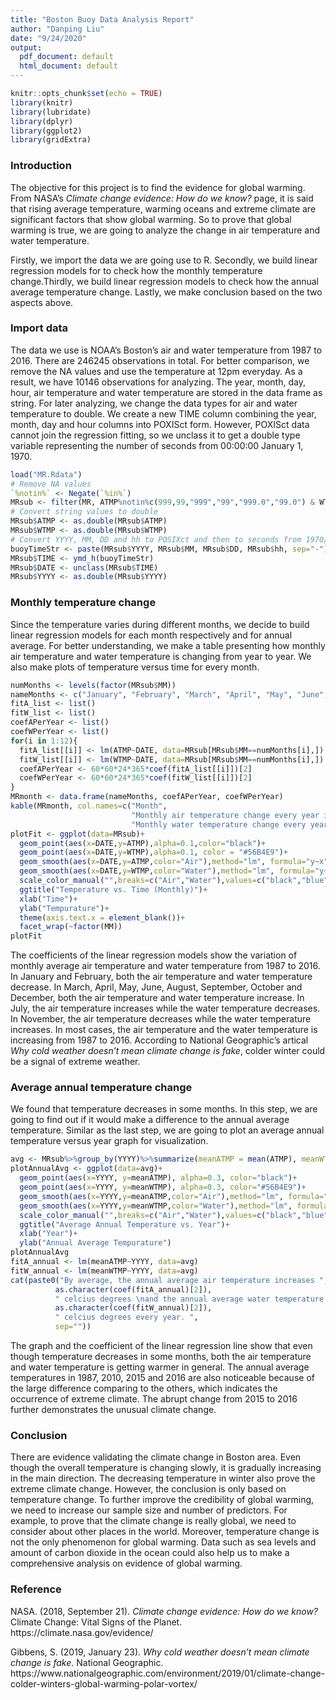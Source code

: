```yaml
---
title: "Boston Buoy Data Analysis Report"
author: "Danping Liu"
date: "9/24/2020"
output:
  pdf_document: default
  html_document: default
---
```


```r
knitr::opts_chunk$set(echo = TRUE)
library(knitr)
library(lubridate)
library(dplyr)
library(ggplot2)
library(gridExtra)
```
### Introduction 
The objective for this project is to find the evidence for global warming. From NASA's *Climate change evidence: How do we know?* page, it is said that rising average temperature, warming oceans and extreme climate are significant factors that show global warming. So to prove that global warming is true, we are going to analyze the change in air temperature and water temperature. 

Firstly, we import the data we are going use to R. Secondly, we build linear regression models for to check how the monthly temperature change.Thirdly, we build linear regression models to check how the annual average temperature change. Lastly, we make conclusion based on the two aspects above. 

### Import data
The data we use is NOAA's Boston's air and water temperature from 1987 to 2016. There are 246245 observations in total. For better comparison, we remove the NA values and use the temperature at 12pm everyday. As a result, we have 10146 observations for analyzing. The year, month, day, hour, air temperature and water temperature are stored in the data frame as string. For later analyzing, we change the data types for air and water temperature to double. We create a new TIME column combining the year, month, day and hour columns into POXISct form. However, POXISct data cannot join the regression fitting, so we unclass it to get a double type variable representing the number of seconds from 00:00:00 January 1, 1970. 
```r
load("MR.Rdata")
# Remove NA values
`%notin%` <- Negate(`%in%`)
MRsub <- filter(MR, ATMP%notin%c(999,99,"999","99","999.0","99.0") & WTMP%notin%c(999,99,"999","99","999.0","99.0") & hh=="12")
# Convert string values to double
MRsub$ATMP <- as.double(MRsub$ATMP)
MRsub$WTMP <- as.double(MRsub$WTMP)
# Convert YYYY, MM, DD and hh to POSIXct and then to seconds from 1970/1/1
buoyTimeStr <- paste(MRsub$YYYY, MRsub$MM, MRsub$DD, MRsub$hh, sep="-")
MRsub$TIME <- ymd_h(buoyTimeStr)
MRsub$DATE <- unclass(MRsub$TIME)
MRsub$YYYY <- as.double(MRsub$YYYY)
```

### Monthly temperature change
Since the temperature varies during different months, we decide to build linear regression models for each month respectively and for annual average. For better understanding, we make a table presenting how monthly air temperature and water temperature is changing from year to year. We also make plots of temperature versus time for every month. 
```r
numMonths <- levels(factor(MRsub$MM))
nameMonths <- c("January", "February", "March", "April", "May", "June", "July", "August", "September", "October", "November", "December")
fitA_list <- list()
fitW_list <- list()
coefAPerYear <- list()
coefWPerYear <- list()
for(i in 1:12){
  fitA_list[[i]] <- lm(ATMP~DATE, data=MRsub[MRsub$MM==numMonths[i],])
  fitW_list[[i]] <- lm(WTMP~DATE, data=MRsub[MRsub$MM==numMonths[i],])
  coefAPerYear <- 60*60*24*365*coef(fitA_list[[i]])[2]
  coefWPerYear <- 60*60*24*365*coef(fitW_list[[i]])[2]
}
MRmonth <- data.frame(nameMonths, coefAPerYear, coefWPerYear)
kable(MRmonth, col.names=c("Month", 
                           "Monthly air temperature change every year in celcius degrees", 
                           "Monthly water temperature change every year in celcius degrees"))
plotFit <- ggplot(data=MRsub)+
  geom_point(aes(x=DATE,y=ATMP),alpha=0.1,color="black")+
  geom_point(aes(x=DATE,y=WTMP),alpha=0.1, color = "#56B4E9")+
  geom_smooth(aes(x=DATE,y=ATMP,color="Air"),method="lm", formula="y~x")+
  geom_smooth(aes(x=DATE,y=WTMP,color="Water"),method="lm", formula="y~x")+
  scale_color_manual("",breaks=c("Air","Water"),values=c("black","blue"))+
  ggtitle("Temperature vs. Time (Monthly)")+
  xlab("Time")+
  ylab("Tempurature")+
  theme(axis.text.x = element_blank())+
  facet_wrap(~factor(MM))
plotFit
```

The coefficients of the linear regression models show the variation of monthly average air temperature and water temperature from 1987 to 2016. 
In January and February, both the air temperature and water temperature decrease. 
In March, April, May, June, August, September, October and December, both the air temperature and water temperature increase. 
In July, the air temperature increases while the water temperature decreases. 
In November, the air temperature decreases while the water temperature increases. 
In most cases, the air temperature and the water temperature is increasing from 1987 to 2016. 
According to National Geographic's artical *Why cold weather doesn't mean climate change is fake*, colder winter could be a signal of extreme weather. 

### Average annual temperature change
We found that temperature decreases in some months. In this step, we are going to find out if it would make a difference to the annual average temperature. Similar as the last step, we are going to plot an average annual temperature versus year graph for visualization. 
```r
avg <- MRsub%>%group_by(YYYY)%>%summarize(meanATMP = mean(ATMP), meanWTMP = mean(WTMP))
plotAnnualAvg <- ggplot(data=avg)+
  geom_point(aes(x=YYYY, y=meanATMP), alpha=0.3, color="black")+
  geom_point(aes(x=YYYY, y=meanWTMP), alpha=0.3, color="#56B4E9")+
  geom_smooth(aes(x=YYYY,y=meanATMP,color="Air"),method="lm", formula="y~x")+
  geom_smooth(aes(x=YYYY,y=meanWTMP,color="Water"),method="lm", formula="y~x")+
  scale_color_manual("",breaks=c("Air","Water"),values=c("black","blue"))+
  ggtitle("Average Annual Temperature vs. Year")+
  xlab("Year")+
  ylab("Annual Average Tempurature")
plotAnnualAvg
fitA_annual <- lm(meanATMP~YYYY, data=avg)
fitW_annual <- lm(meanWTMP~YYYY, data=avg)
cat(paste0("By average, the annual average air temperature increases ",
          as.character(coef(fitA_annual)[2]), 
          " celcius degrees \nand the annual average water temperature increases ",
          as.character(coef(fitW_annual)[2]), 
          " celcius degrees every year. ", 
          sep=""))
```

The graph and the coefficient of the linear regression line show that even though temperature decreases in some months, both the air temperature and water temperature is getting warmer in general. The annual average temperatures in 1987, 2010, 2015 and 2016 are also noticeable because of the large difference comparing to the others, which indicates the occurrence of extreme climate. The abrupt change from 2015 to 2016 further demonstrates the unusual climate change. 

### Conclusion
There are evidence validating the climate change in Boston area. Even though the overall temperature is changing slowly, it is gradually increasing in the main direction. The decreasing temperature in winter also prove the extreme climate change. However, the conclusion is only based on temperature change. To further improve the credibility of global warming, we need to increase our sample size and number of predictors. For example, to prove that the climate change is really global, we need to consider about other places in the world. Moreover, temperature change is not the only phenomenon for global warming. Data such as sea levels and amount of carbon dioxide in the ocean could also help us to make a comprehensive analysis on evidence of global warming. 

### Reference
NASA. (2018, September 21). *Climate change evidence: How do we know?* Climate Change: Vital Signs of the Planet. https://climate.nasa.gov/evidence/

Gibbens, S. (2019, January 23). *Why cold weather doesn’t mean climate change is fake*. National Geographic. https://www.nationalgeographic.com/environment/2019/01/climate-change-colder-winters-global-warming-polar-vortex/


